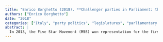 ```yaml
---
title: "Enrico Borghetto (2018). **Challenger parties in Parliament: the case of the Italian Five Star Movement**. *Italian Political Science*, 13(3), 19--32."
authors: ["Enrico Borghetto"]
date: "2018"
categories: ["Italy", "party politics", "legislatures", "parliamentary questions"]
abstract: |
  In 2013, the Five Star Movement (M5S) won representation for the first time in the Italian parliament, the heart of the institutions they criticised and aimed to reform. With parliamentary ranks filled mostly with inexperienced politicians and a strong identification with the role of outsiders challenging the mainstream political consensus, the expectation is that their opposition style should differ substantially from that of other parties. This article explores this question by comparing the policy content of oral parliamentary questions submitted by the M5S with that of other Italian opposition parties during the 17th legislature (2013-2018). It analyses to what extent the M5S’s issue profile 1) overlaps more with parties of either the left or the right side of the political spectrum, 2) is more likely to deal with matters emphasised in its electoral platform, and 3) is more likely to address issues not attended to by other parties. The results provide new insights into the behaviour of new challenger parties in parliament.
---
```

